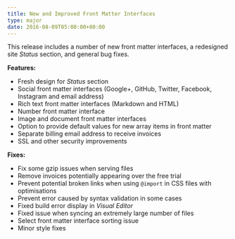 ```yaml
---
title: New and Improved Front Matter Interfaces
type: major
date: 2016-08-09T05:00:00+00:00
---
```


This release includes a number of new front matter interfaces, a redesigned site *Status* section, and general bug fixes.

**Features:**

* Fresh design for *Status* section
* Social front matter interfaces (Google+, GitHub, Twitter, Facebook, Instagram and email address)
* Rich text front matter interfaces (Markdown and HTML)
* Number front matter interface
* Image and document front matter interfaces
* Option to provide default values for new array items in front matter
* Separate billing email address to receive invoices
* SSL and other security improvements

**Fixes:**

* Fix some gzip issues when serving files
* Remove invoices potentially appearing over the free trial
* Prevent potential broken links when using `@import` in CSS files with optimisations
* Prevent error caused by syntax validation in some cases
* Fixed build error display in *Visual Editor*
* Fixed issue when syncing an extremely large number of files
* Select front matter interface sorting issue
* Minor style fixes
